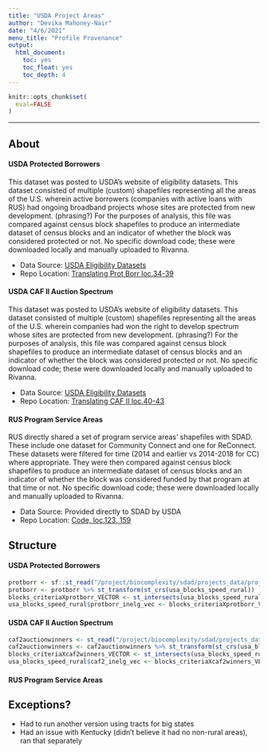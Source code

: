 ```yaml
---
title: "USDA Project Areas"
author: "Devika Mahoney-Nair"
date: "4/6/2021"
menu_title: "Profile Provenance"
output: 
  html_document:
    toc: yes
    toc_float: yes
    toc_depth: 4
---
```


```r
knitr::opts_chunk$set(
  eval=FALSE
)
```

------------------------------------------------------------------------

## About

#### USDA Protected Borrowers

This dataset was posted to USDA's website of eligibility datasets. This dataset consisted of multiple (custom) shapefiles representing all the areas of the U.S. wherein active borrowers (companies with active loans with RUS) had ongoing broadband projects whose sites are protected from new development. (phrasing?) For the purposes of analysis, this file was compared against census block shapefiles to produce an intermediate dataset of census blocks and an indicator of whether the block was considered protected or not. No specific download code; these were downloaded locally and manually uploaded to Rivanna. 

* Data Source: [USDA Eligibility Datasets](https://www.usda.gov/reconnect/eligibility-area-map-datasets)
* Repo Location: [Translating Prot Borr loc.34-39](https://github.com/uva-bi-sdad/rural_broadband/blob/dtmn_elig/src/eligibility/eligibilitymaps_18NOV2020.R)


#### USDA CAF II Auction Spectrum

This dataset was posted to USDA's website of eligibility datasets. This dataset consisted of multiple (custom) shapefiles representing all the areas of the U.S. wherein companies had won the right to develop spectrum whose sites are protected from new development. (phrasing?) For the purposes of analysis, this file was compared against census block shapefiles to produce an intermediate dataset of census blocks and an indicator of whether the block was considered protected or not. No specific download code; these were downloaded locally and manually uploaded to Rivanna.

* Data Source: [USDA Eligibility Datasets](https://www.usda.gov/reconnect/eligibility-area-map-datasets)
* Repo Location: [Translating CAF II loc.40-43](https://github.com/uva-bi-sdad/rural_broadband/blob/dtmn_elig/src/eligibility/eligibilitymaps_18NOV2020.R)


#### RUS Program Service Areas

RUS directly shared a set of program service areas' shapefiles with SDAD. These include one dataset for Community Connect and one for ReConnect. These datasets were filtered for time (2014 and earlier vs 2014-2018 for CC) where appropriate. They were then compared against census block shapefiles to produce an intermediate dataset of census blocks and an indicator of whether the block was considered funded by that program at that time or not. No specific download code; these were downloaded locally and manually uploaded to Rivanna.

* Data Source: Provided directly to SDAD by USDA
* Repo Location: [Code, loc.123, 159](https://github.com/uva-bi-sdad/rural_broadband/blob/dtmn_elig/src/eligibility/eligibilitymaps_18NOV2020.R)


## Structure

#### USDA Protected Borrowers

```r
protborr <- sf::st_read("/project/biocomplexity/sdad/projects_data/project_data/usda/rural_broadband/rus_broadband_servicearea/ProtectedBorrowers04222019.shp")
protborr <- protborr %>% st_transform(st_crs(usa_blocks_speed_rural))
blocks_criteriaXprotborr_VECTOR <- st_intersects(usa_blocks_speed_rural, protborr) 
usa_blocks_speed_rural$protborr_inelg_vec <- blocks_criteriaXprotborr_VECTOR %>% lengths >0 
```

#### USDA CAF II Auction Spectrum

```r
caf2auctionwinners <- st_read("/project/biocomplexity/sdad/projects_data/usda/bb/original/Protected_bb_borrower_service_areas/Auction903_April2019.shp")
caf2auctionwinners <- caf2auctionwinners %>% st_transform(st_crs(usa_blocks_speed_rural))
blocks_criteriaXcaf2winners_VECTOR <- st_intersects(usa_blocks_speed_rural, caf2auctionwinners) 
usa_blocks_speed_rural$caf2_inelg_vec <- blocks_criteriaXcaf2winners_VECTOR %>% lengths >0 
```


#### RUS Program Service Areas

## Exceptions?

* Had to run another version using tracts for big states 
* Had an issue with Kentucky (didn't believe it had no non-rural areas), ran that separately
